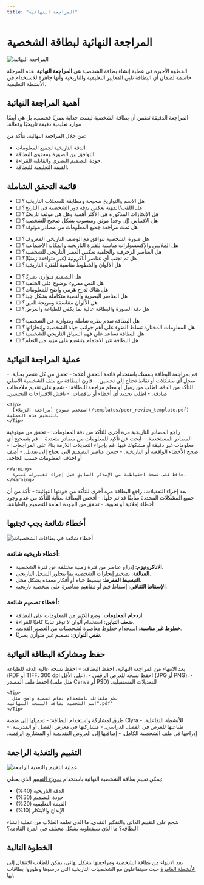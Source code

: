 ```yaml
---
title: "المراجعة النهائية"
---
```


<Icon icon="traffic-cone" iconType="duotone" color="#851F6A" size={72} />

# المراجعة النهائية لبطاقة الشخصية

![المراجعة النهائية](/images/CardReview.png)

الخطوة الأخيرة في عملية إنشاء بطاقة الشخصية هي **المراجعة النهائية**. هذه المرحلة حاسمة لضمان أن البطاقة تلبي المعايير التعليمية والتاريخية وأنها جاهزة للاستخدام في الأنشطة التعليمية.

## أهمية المراجعة النهائية

<Note>
  المراجعة الدقيقة تضمن أن بطاقة الشخصية ليست جذابة بصريًا فحسب، بل هي أيضًا موارد تعليمية دقيقة تاريخيًا وفعالة.
</Note>

من خلال المراجعة النهائية، نتأكد من:

- الدقة التاريخية لجميع المعلومات.
- التوافق بين الصورة ومحتوى البطاقة.
- جودة التصميم البصري والقابلية للقراءة.
- القيمة التعليمية للبطاقة.

## قائمة التحقق الشاملة

<AccordionGroup>
  <Accordion title="دقة المعلومات التاريخية">
    <ul>
      <li>☐ هل الاسم والتواريخ صحيحة ومطابقة للسجلات التاريخية؟</li>
      <li>☐ هل اللقب/المهنة يعكس بدقة دور الشخصية في التاريخ؟</li>
      <li>☐ هل الإنجازات المذكورة هي الأكثر أهمية وهل هي موثقة تاريخيًا؟</li>
      <li>☐ هل الاقتباس (إن وجد) موثق ومنسوب بشكل صحيح للشخصية؟</li>
      <li>☐ هل تمت مراجعة جميع المعلومات من مصادر موثوقة؟</li>
    </ul>
  </Accordion>
  
  <Accordion title="دقة العناصر البصرية">
    <ul>
      <li>☐ هل صورة الشخصية تتوافق مع الوصف التاريخي المعروف؟</li>
      <li>☐ هل الملابس والإكسسوارات مناسبة للفترة التاريخية والمكانة الاجتماعية؟</li>
      <li>☐ هل العناصر الزخرفية والخلفية تعكس العصر التاريخي للشخصية؟</li>
      <li>☐ هل تم تجنب أي عناصر أناكرونية (غير متوافقة زمنيًا)؟</li>
      <li>☐ هل الألوان والخطوط مناسبة للفترة التاريخية؟</li>
    </ul>
  </Accordion>
  
  <Accordion title="جودة التصميم">
    <ul>
      <li>☐ هل التصميم متوازن بصريًا؟</li>
      <li>☐ هل النص مقروء بوضوح على الخلفية؟</li>
      <li>☐ هل هناك تدرج هرمي واضح للمعلومات؟</li>
      <li>☐ هل العناصر البصرية والنصية متكاملة بشكل جيد؟</li>
      <li>☐ هل الألوان متناسقة ومريحة للعين؟</li>
      <li>☐ هل دقة الصورة والبطاقة عالية بما يكفي للطباعة والعرض؟</li>
    </ul>
  </Accordion>
  
  <Accordion title="القيمة التعليمية">
    <ul>
      <li>☐ هل البطاقة تقدم نظرة شاملة ومتوازنة عن الشخصية؟</li>
      <li>☐ هل المعلومات المختارة تسلط الضوء على أهم جوانب حياة الشخصية وإنجازاتها؟</li>
      <li>☐ هل البطاقة تساعد على فهم السياق التاريخي للشخصية؟</li>
      <li>☐ هل البطاقة تثير الاهتمام وتشجع على مزيد من التعلم؟</li>
    </ul>
  </Accordion>
</AccordionGroup>

## عملية المراجعة النهائية

<Steps>
  <Step title="المراجعة الشخصية">
    قم بمراجعة البطاقة بنفسك باستخدام قائمة التحقق أعلاه:
    - تحقق من كل عنصر بعناية.
    - سجل أي مشكلات أو نقاط تحتاج إلى تحسين.
    - قارن البطاقة مع ملف الشخصية الأصلي للتأكد من الدقة.
  </Step>
  <Step title="مراجعة الزملاء">
    اطلب من زميل أو معلم مراجعة البطاقة:
    - شجع على تقديم ملاحظات صادقة.
    - اطلب تحديد أي أخطاء أو تناقضات.
    - ناقش الاقتراحات للتحسين.
    
    <Tip>
      استخدم نموذج [مراجعة الزملاء](/templates/peer_review_template.pdf) لتنظيم هذه العملية.
    </Tip>
  </Step>
  <Step title="التحقق من المصادر">
    راجع المصادر التاريخية مرة أخرى للتأكد من دقة المعلومات:
    - تحقق من موثوقية المصادر المستخدمة.
    - ابحث عن تأكيد للمعلومات من مصادر متعددة.
    - قم بتصحيح أي معلومات غير دقيقة أو مشكوك فيها.
  </Step>
  <Step title="إجراء التعديلات">
    قم بإجراء التعديلات اللازمة بناءً على المراجعات:
    - صحح الأخطاء الواقعية أو التاريخية.
    - حسن عناصر التصميم التي تحتاج إلى تعديل.
    - أضف أو احذف المعلومات حسب الحاجة.
    
    <Warning>
      حافظ على نسخة احتياطية من الإصدار السابق قبل إجراء تغييرات كبيرة.
    </Warning>
  </Step>
  <Step title="المراجعة النهائية">
    بعد إجراء التعديلات، راجع البطاقة مرة أخرى للتأكد من جودتها النهائية:
    - تأكد من أن جميع المشكلات المحددة سابقًا قد تم حلها.
    - افحص البطاقة بعناية للتأكد من عدم وجود أخطاء إملائية أو نحوية.
    - تحقق من الجودة العامة للتصميم والطباعة.
  </Step>
</Steps>

## أخطاء شائعة يجب تجنبها

<Frame>
  <img src="/common_mistakes.png" alt="أخطاء شائعة في بطاقات الشخصيات" />
</Frame>

### أخطاء تاريخية شائعة:

- **الاناكرونيزم**: إدراج عناصر من فترة زمنية مختلفة عن فترة الشخصية.
- **المبالغة**: تضخيم إنجازات الشخصية بما يتجاوز السجل التاريخي.
- **التبسيط المفرط**: تبسيط حياة أو أفكار معقدة بشكل مخل.
- **الإسقاط الثقافي**: إسقاط قيم أو مفاهيم معاصرة على شخصية تاريخية.

### أخطاء تصميم شائعة:

- **ازدحام المعلومات**: وضع الكثير من المعلومات على البطاقة.
- **ضعف التباين**: استخدام ألوان لا توفر تباينًا كافيًا للقراءة.
- **خطوط غير مناسبة**: استخدام خطوط معاصرة لشخصيات من العصور القديمة.
- **نقص التوازن**: تصميم غير متوازن بصريًا.

## حفظ ومشاركة البطاقة النهائية

<AccordionGroup>
  <Accordion title="حفظ البطاقة">
    بعد الانتهاء من المراجعة النهائية، احفظ البطاقة:
    - احفظ نسخة عالية الدقة للطباعة (PDF أو TIFF، 300 dpi على الأقل).
    - احفظ نسخة للعرض الرقمي (JPG أو PNG).
    - احفظ ملف المصدر (مثل ملف Canva أو PSD) للتعديلات المستقبلية.
    
    <Tip>
      نظم ملفاتك باستخدام نظام تسمية واضح مثل "اسم_الشخصية_بطاقة_النسخة_النهائية.pdf"
    </Tip>
  </Accordion>
  
  <Accordion title="مشاركة البطاقة">
    طرق لمشاركة واستخدام البطاقة:
    - تحميلها إلى منصة Clyra للأنشطة التفاعلية.
    - طباعتها للعرض في الفصل الدراسي.
    - مشاركتها في معرض الفصل أو المدرسة.
    - إدراجها في ملف الشخصية الكامل.
    - إضافتها إلى العروض التقديمية أو المشاريع الرقمية.
  </Accordion>
</AccordionGroup>

## التقييم والتغذية الراجعة

<Frame>
  <img src="/feedback_process.png" alt="عملية التقييم والتغذية الراجعة" />
</Frame>

يمكن تقييم بطاقة الشخصية النهائية باستخدام [نموذج التقييم](/templates/card_assessment_rubric.pdf) الذي يغطي:

- الدقة التاريخية (40%)
- جودة التصميم (30%)
- القيمة التعليمية (20%)
- الإبداع والابتكار (10%)

<Note>
  شجع على التقييم الذاتي والتفكير النقدي. ما الذي تعلمه الطلاب من عملية إنشاء البطاقة؟ ما الذي سيفعلونه بشكل مختلف في المرة القادمة؟
</Note>

## الخطوة التالية

بعد الانتهاء من بطاقة الشخصية ومراجعتها بشكل نهائي، يمكن للطلاب الانتقال إلى [الأنشطة الغامرة](/ar/الأنشطة-الغامرة/وصف-عام) حيث سيتفاعلون مع الشخصيات التاريخية التي درسوها وطوروا بطاقات لها. 